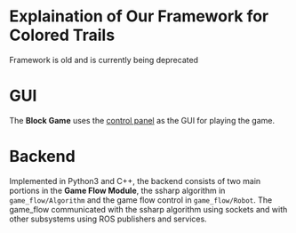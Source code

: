 # Explaination of Our Framework for Colored Trails

Framework is old and is currently being deprecated

# GUI

The **Block Game** uses the [control panel](/system/ControlPanel) as the GUI for playing the game.

# Backend

Implemented in Python3 and C++, the backend consists of two main portions in the **Game Flow Module**, the ssharp algorithm in `game_flow/Algorithm` and the game flow control in `game_flow/Robot`. The game_flow communicated with the ssharp algorithm using sockets and with other subsystems using ROS publishers and services.
